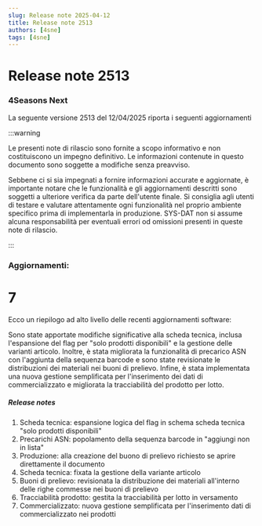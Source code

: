 ```yaml
---
slug: Release note 2025-04-12
title: Release note 2513
authors: [4sne]
tags: [4sne]
---
```


# Release note 2513

### 4Seasons Next

La seguente versione 2513 del 12/04/2025 riporta i seguenti aggiornamenti

:::warning

Le presenti note di rilascio sono fornite a scopo informativo e non costituiscono un impegno definitivo. Le informazioni contenute in questo documento sono soggette a modifiche senza preavviso.

Sebbene ci si sia impegnati a fornire informazioni accurate e aggiornate, è importante notare che le funzionalità e gli aggiornamenti descritti sono soggetti a ulteriore verifica da parte dell'utente finale.  Si consiglia agli utenti di testare e valutare attentamente ogni funzionalità nel proprio ambiente specifico prima di implementarla in produzione.
SYS-DAT non si assume alcuna responsabilità per eventuali errori od omissioni presenti in queste note di rilascio.

:::


<!-- truncate -->

### Aggiornamenti:        

#  7

Ecco un riepilogo ad alto livello delle recenti aggiornamenti software:

Sono state apportate modifiche significative alla scheda tecnica, inclusa l'espansione del flag per "solo prodotti disponibili" e la gestione delle varianti articolo. Inoltre, è stata migliorata la funzionalità di precarico ASN con l'aggiunta della sequenza barcode e sono state revisionate le distribuzioni dei materiali nei buoni di prelievo. Infine, è stata implementata una nuova gestione semplificata per l'inserimento dei dati di commercializzato e migliorata la tracciabilità del prodotto per lotto.


##### Release notes

1. Scheda tecnica:&nbsp;espansione logica del flag in schema scheda tecnica &quot;solo prodotti disponibili&quot; 
1. Precarichi ASN: popolamento della sequenza barcode in &quot;aggiungi non in lista&quot; 
1. Produzione: alla creazione del buono di prelievo richiesto se aprire direttamente il documento 
1. Scheda tecnica: fixata la gestione della variante articolo 
1. Buoni di prelievo: revisionata la distribuzione dei materiali all'interno delle righe commesse nei buoni di prelievo 
1. Tracciabilità prodotto: gestita la tracciabilità per lotto in versamento 
1. Commercializzato: nuova gestione semplificata per l'inserimento dati di commercializzato nei prodotti 


